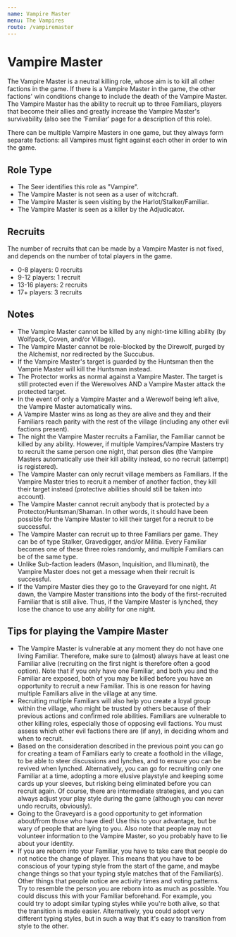 ```yaml
---
name: Vampire Master
menu: The Vampires
route: /vampiremaster
---
```


# Vampire Master

The Vampire Master is a neutral killing role, whose aim is to kill all other factions in the game. If there is a Vampire Master in the game, the other factions' win conditions change to include the death of the Vampire Master. The Vampire Master has the ability to recruit up to three Familiars, players that become their allies and greatly increase the Vampire Master's survivability (also see the 'Familiar' page for a description of this role).

There can be multiple Vampire Masters in one game, but they always form separate factions: all Vampires must fight against each other in order to win the game.

## Role Type

- The Seer identifies this role as "Vampire".
- The Vampire Master is not seen as a user of witchcraft.
- The Vampire Master is seen visiting by the Harlot/Stalker/Familiar.
- The Vampire Master is seen as a killer by the Adjudicator.

## Recruits

The number of recruits that can be made by a Vampire Master is not fixed, and depends on the number of total players in the game.

- 0-8 players: 0 recruits
- 9-12 players: 1 recruit
- 13-16 players: 2 recruits
- 17+ players: 3 recruits

## Notes

- The Vampire Master cannot be killed by any night-time killing ability (by Wolfpack, Coven, and/or Village).
- The Vampire Master cannot be role-blocked by the Direwolf, purged by the Alchemist, nor redirected by the Succubus.
- If the Vampire Master's target is guarded by the Huntsman then the Vamprie Master will kill the Huntsman instead.
- The Protector works as normal against a Vampire Master. The target is still protected even if the Werewolves AND a Vampire Master attack the protected target.
- In the event of only a Vampire Master and a Werewolf being left alive, the Vampire Master automatically wins.
- A Vampire Master wins as long as they are alive and they and their Familiars reach parity with the rest of the village (including any other evil factions present).
- The night the Vampire Master recruits a Familiar, the Familiar cannot be killed by any ability. However, if multiple Vampires/Vampire Masters try to recruit the same person one night, that person dies (the Vampire Masters automatically use their kill ability instead, so no recruit (attempt) is registered).
- The Vampire Master can only recruit village members as Familiars. If the Vampire Master tries to recruit a member of another faction, they kill their target instead (protective abilities should still be taken into account).
- The Vampire Master cannot recruit anybody that is protected by a Protector/Huntsman/Shaman. In other words, it should have been possible for the Vampire Master to kill their target for a recruit to be successful.
- The Vampire Master can recruit up to three Familiars per game. They can be of type Stalker, Gravedigger, and/or Militia. Every Familiar becomes one of these three roles randomly, and multiple Familiars can be of the same type.
- Unlike Sub-faction leaders (Mason, Inquisition, and Illuminati), the Vampire Master does not get a message when their recruit is successful.
- If the Vampire Master dies they go to the Graveyard for one night. At dawn, the Vampire Master transitions into the body of the first-recruited Familiar that is still alive. Thus, if the Vampire Master is lynched, they lose the chance to use any ability for one night.

## Tips for playing the Vampire Master

- The Vampire Master is vulnerable at any moment they do not have one living Familiar. Therefore, make sure to (almost) always have at least one Familiar alive (recruiting on the first night is therefore often a good option). Note that if you only have one Familiar, and both you and the Familiar are exposed, both of you may be killed before you have an opportunity to recruit a new Familiar. This is one reason for having multiple Familiars alive in the village at any time.
- Recruiting multiple Familiars will also help you create a loyal group within the village, who might be trusted by others because of their previous actions and confirmed role abilities. Familiars are vulnerable to other killing roles, especially those of opposing evil factions. You must assess which other evil factions there are (if any), in deciding whom and when to recruit.
- Based on the consideration described in the previous point you can go for creating a team of Familiars early to create a foothold in the village, to be able to steer discussions and lynches, and to ensure you can be revived when lynched. Alternatively, you can go for recruiting only one Familiar at a time, adopting a more elusive playstyle and keeping some cards up your sleeves, but risking being eliminated before you can recruit again. Of course, there are intermediate strategies, and you can always adjust your play style during the game (although you can never undo recruits, obviously).
- Going to the Graveyard is a good opportunity to get information about/from those who have died! Use this to your advantage, but be wary of people that are lying to you. Also note that people may not volunteer information to the Vampire Master, so you probably have to lie about your identity.
- If you are reborn into your Familiar, you have to take care that people do not notice the change of player. This means that you have to be conscious of your typing style from the start of the game, and maybe change things so that your typing style matches that of the Familiar(s). Other things that people notice are activity times and voting patterns. Try to resemble the person you are reborn into as much as possible. You could discuss this with your Familiar beforehand. For example, you could try to adopt similar typing styles while you're both alive, so that the transition is made easier. Alternatively, you could adopt very different typing styles, but in such a way that it's easy to transition from style to the other.
